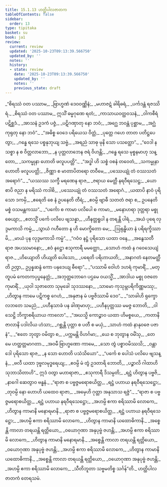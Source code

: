 ```yaml
---
title: 15.1.13 ဟတ္ထိပါလဇာတက
tableOfContents: false
sidebar:
  order: 13
type: tipitaka
basket: su
book: ja1
review:
  current: review
  updated: '2025-10-23T09:13:39.566750'
  updated_by: ''
  notes: ''
  history:
  - state: review
    date: '2025-10-23T09:13:39.566750'
    updated_by: ''
    notes: ''
    previous_state: draft
---
```



<ReviewStatus review={frontmatter.review} showDetails={true} />

<HypothesisAnnotation frontmatter={frontmatter} />

<DynamicBreadcrumb />

<Division number="337" book="ja1" e="ch" v="22" p="350">

<Paragraph number="3201" type="verses" book="ja1">
_“စိရဿံ ဝတ ပဿာမ,_  
_ဗြာဟ္မဏံ ဒေဝဝဏ္ဏိနံ;_  
_မဟာဇဋံ ခါရိဓရံ,_  
_ပင်္ကဒန္တံ ရဇဿိရံ._  

</Paragraph>

</Division>
<Division number="338" book="ja1" e="ch" v="22" p="350">

<Paragraph number="3202" type="verses" book="ja1">
_စိရဿံ ဝတ ပဿာမ,_  
ဣသိံ ဓမ္မဂုဏေ ရတံ;_  
_ကာသာယဝတ္ထဝသနံ,_  
_ဝါကစီရံ ပဋိစ္ဆဒံ._  

</Paragraph>

</Division>
<Division number="339" book="ja1" e="ch" v="22" p="350">

<Paragraph number="3203" type="verses" book="ja1">
_အာသနံ ဥဒကံ ပဇ္ဇံ,_  
_ပဋိဂဏှာတု နော ဘဝံ;_  
_အဂ္ဃေ ဘဝန္တံ ပုစ္ဆာမ,_  
_အဂ္ဃံ ကုရုတု နော ဘဝံ”._  

</Paragraph>

</Division>
<Division number="340" book="ja1" e="ch" v="22" p="350">

<Paragraph number="3204" type="verses" book="ja1">
_“အဓိစ္စ ဝေဒေ ပရိယေသ ဝိတ္တံ,_  
_ပုတ္တေ ဂဟေ တာတ ပတိဋ္ဌပေတွာ;_  
_ဂန္ဓေ ရသေ ပစ္စနုဘုယျ သဗ္ဗံ,_  
_အရညံ သာဓု မုနိ သော ပသတ္ထော”._  

</Paragraph>

</Division>
<Division number="341" book="ja1" e="ch" v="22" p="350">

<Paragraph number="3205" type="verses" book="ja1">
_“ဝေဒါ န သစ္စာ န စ ဝိတ္တလာဘော,_  
_န ပုတ္တလာဘေန ဇရံ ဝိဟန္တိ;_  
_ဂန္ဓေ ရသေ မုစ္စနမာဟု သန္တော,_  
_သကမ္မုနာ ဟောတိ ဖလူပပတ္တိ”._  

</Paragraph>

</Division>
<Division number="342" book="ja1" e="ch" v="22" p="350">

<Paragraph number="3206" type="verses" book="ja1">
_“အဒ္ဓါ ဟိ သစ္စံ ဝစနံ တဝေတံ,_  
_သကမ္မုနာ ဟောတိ ဖလူပပတ္တိ;_  
_ဇိဏ္ဏာ စ မာတာပိတရော တဝီမေ,_  
_ပဿေယျုံ တံ ဝဿသတံ အရောဂံ”._  

</Paragraph>

</Division>
<Division number="343" book="ja1" e="ch" v="22" p="351">

<Paragraph number="3207" type="verses" book="ja1">
_“ယဿဿ သက္ခီ မရဏေန ရာဇ,_  
_ဇရာယ မေတ္တီ နရဝီရသေဋ္ဌ;_  
_ယော စာပိ ဇညာ န မရိဿံ ကဒါစိ,_  
_ပဿေယျုံ တံ ဝဿသတံ အရောဂံ._  

</Paragraph>

</Division>
<Division number="344" book="ja1" e="ch" v="22" p="351">

<Paragraph number="3208" type="verses" book="ja1">
_ယထာပိ နာဝံ ပုရိသော ဒကမှိ,_  
_ဧရေတိ စေ နံ ဥပနေတိ တီရံ;_  
_ဧဝမ္ပိ ဗျာဓီ သတတံ ဇရာ စ,_  
ဥပနေတိ မစ္စံ ဝသမန္တကဿ”._  

</Paragraph>

</Division>
<Division number="345" book="ja1" e="ch" v="22" p="351">

<Paragraph number="3209" type="verses" book="ja1">
_“ပင်္ကော စ ကာမာ ပလိပေါ စ ကာမာ,_  
_မနောဟရာ ဒုတ္တရာ မစ္စုဓေယျာ;_  
_ဧတသ္မိံ ပင်္ကေ ပလိပေ ဗျသန္နာ,_  
_ဟီနတ္တရူပါ န တရန္တိ ပါရံ._  

</Paragraph>

</Division>
<Division number="346" book="ja1" e="ch" v="22" p="351">

<Paragraph number="3210" type="verses" book="ja1">
_အယံ ပုရေ လုဒ္ဒမကာသိ ကမ္မံ,_  
_သွာယံ ဂဟီတော န ဟိ မောက္ခိတော မေ;_  
_ဩရုန္ဓိယာ နံ ပရိရက္ခိဿာမိ,_  
_မာယံ ပုန လုဒ္ဒမကာသိ ကမ္မံ”._  

</Paragraph>

</Division>
<Division number="347" book="ja1" e="ch" v="22" p="351">

<Paragraph number="3211" type="verses" book="ja1">
_“ဂဝံဝ နဋ္ဌံ ပုရိသော ယထာ ဝနေ,_  
_အနွေသတီ ရာဇ အပဿမာနော;_  
_ဧဝံ နဋ္ဌော ဧသုကာရီ မမတ္ထော,_  
_သောဟံ ကထံ န ဂဝေသေယျံ ရာဇ._  

</Paragraph>

</Division>
<Division number="348" book="ja1" e="ch" v="22" p="351">

<Paragraph number="3212" type="verses" book="ja1">
_ဟိယျောတိ ဟိယျတိ ပေါသော,_  
_ပရေတိ ပရိဟာယတိ;_  
_အနာဂတံ နေတမတ္ထီတိ ဉတွာ,_  
ဥပ္ပန္နဆန္ဒံ ကော ပနုဒေယျ ဓီရော”._  

</Paragraph>

</Division>
<Division number="349" book="ja1" e="ch" v="22" p="351">

<Paragraph number="3213" type="verses" book="ja1">
_“ပဿာမိ ဝေါဟံ ဒဟရံ ကုမာရိံ,_  
_မတ္တူပမံ ကေတကပုပ္ဖနေတ္တံ;_  
_အဘုတ္တဘောဂေ ပဌမေ ဝယသ္မိံ,_  
_အာဒါယ မစ္စု ဝဇတေ ကုမာရိံ._  

</Paragraph>

</Division>
<Division number="350" book="ja1" e="ch" v="22" p="352">

<Paragraph number="3214" type="verses" book="ja1">
_ယုဝါ သုဇာတော သုမုခေါ သုဒဿနော,_  
_သာမော ကုသုမ္ဘပရိကိဏ္ဏမဿု;_  
_ဟိတွာန ကာမေ ပဋိကစ္စ ဂေဟံ,_  
_အနုဇာန မံ ပဗ္ဗဇိဿာမိ ဒေဝ”._  

</Paragraph>

</Division>
<Division number="351" book="ja1" e="ch" v="22" p="352">

<Paragraph number="3215" type="verses" book="ja1">
_“သာခါဟိ ရုက္ခော လဘတေ သမညံ,_  
_ပဟီနသာခံ ပန ခါဏုမာဟု;_  
_ပဟီနပုတ္တဿ မမဇ္ဇ ဘောတိ,_  
_ဝါသေဋ္ဌိ ဘိက္ခာစရိယာယ ကာလော”._  

</Paragraph>

</Division>
<Division number="352" book="ja1" e="ch" v="22" p="352">

<Paragraph number="3216" type="verses" book="ja1">
_“အဃသ္မိ ကောဉ္စာဝ ယထာ ဟိမစ္စယေ,_  
_ကတာနိ ဇာလာနိ ပဒါလိယ ဟံသာ;_  
_ဂစ္ဆန္တိ ပုတ္တာ စ ပတီ စ မယှံ,_  
_သာဟံ ကထံ နာနုဝဇေ ပဇာနံ”._  

</Paragraph>

</Division>
<Division number="353" book="ja1" e="ch" v="22" p="352">

<Paragraph number="3217" type="verses" book="ja1">
_“ဧတေ ဘုတွာ ဝမိတွာ စ,_  
_ပက္ကမန္တိ ဝိဟင်္ဂမာ;_  
_ယေ စ ဘုတွာန ဝမိံသု,_  
_တေ မေ ဟတ္ထတ္တမာဂတာ._  

</Paragraph>

</Division>
<Division number="354" book="ja1" e="ch" v="22" p="352">

<Paragraph number="3218" type="verses" book="ja1">
_အဝမီ ဗြာဟ္မဏော ကာမေ,_  
_သော တွံ ပစ္စာဝမိဿသိ;_  
_ဝန္တာဒေါ ပုရိသော ရာဇ,_  
_န သော ဟောတိ ပသံသိယော”._  

</Paragraph>

</Division>
<Division number="355" book="ja1" e="ch" v="22" p="352">

<Paragraph number="3219" type="verses" book="ja1">
_“ပင်္ကေ စ ပေါသံ ပလိပေ ဗျသန္နံ,_  
_ဗလီ ယထာ ဒုဗ္ဗလမုဒ္ဓရေယျ;_  
_ဧဝမ္ပိ မံ တွံ ဥဒတာရိ ဘောတိ,_  
_ပဉ္စာလိ ဂါထာဟိ သုဘာသိတာဟိ”._  

</Paragraph>

</Division>
<Division number="356" book="ja1" e="ch" v="22" p="352">

<Paragraph number="3220" type="verses" book="ja1">
ဣဒံ ဝတွာ မဟာရာဇာ,_  
_ဧသုကာရီ ဒိသမ္ပတိ;_  
_ရဋ္ဌံ ဟိတွာန ပဗ္ဗဇိ,_  
_နာဂေါ ဆေတွာဝ ဗန္ဓနံ._  

</Paragraph>

</Division>
<Division number="357" book="ja1" e="ch" v="22" p="352">

<Paragraph number="3221" type="verses" book="ja1">
_“ရာဇာ စ ပဗ္ဗဇ္ဇမရောစယိတ္ထ,_  
_ရဋ္ဌံ ပဟာယ နရဝီရသေဋ္ဌော;_  
_တုဝမ္ပိ နော ဟောဟိ ယထေဝ ရာဇာ,_  
_အမှေဟိ ဂုတ္တာ အနုသာသ ရဇ္ဇံ”._  

</Paragraph>

</Division>
<Division number="358" book="ja1" e="ch" v="22" p="353">

<Paragraph number="3222" type="verses" book="ja1">
_“ရာဇာ စ ပဗ္ဗဇ္ဇမရောစယိတ္ထ,_  
_ရဋ္ဌံ ပဟာယ နရဝီရသေဋ္ဌော;_  
_အဟမ္ပိ ဧကာ စရိဿာမိ လောကေ,_  
_ဟိတွာန ကာမာနိ မနောရမာနိ._  

</Paragraph>

</Division>
<Division number="359" book="ja1" e="ch" v="22" p="353">

<Paragraph number="3223" type="verses" book="ja1">
_ရာဇာ စ ပဗ္ဗဇ္ဇမရောစယိတ္ထ,_  
_ရဋ္ဌံ ပဟာယ နရဝီရသေဋ္ဌော;_  
_အဟမ္ပိ ဧကာ စရိဿာမိ လောကေ,_  
_ဟိတွာန ကာမာနိ ယထောဓိကာနိ._  

</Paragraph>

</Division>
<Division number="360" book="ja1" e="ch" v="22" p="353">

<Paragraph number="3224" type="verses" book="ja1">
_အစ္စေန္တိ ကာလာ တရယန္တိ ရတ္တိယော,_  
_ဝယောဂုဏာ အနုပုဗ္ဗံ ဇဟန္တိ;_  
_အဟမ္ပိ ဧကာ စရိဿာမိ လောကေ,_  
_ဟိတွာန ကာမာနိ မနောရမာနိ._  

</Paragraph>

</Division>
<Division number="361" book="ja1" e="ch" v="22" p="353">

<Paragraph number="3225" type="verses" book="ja1">
_အစ္စေန္တိ ကာလာ တရယန္တိ ရတ္တိယော,_  
_ဝယောဂုဏာ အနုပုဗ္ဗံ ဇဟန္တိ;_  
_အဟမ္ပိ ဧကာ စရိဿာမိ လောကေ,_  
_ဟိတွာန ကာမာနိ ယထောဓိကာနိ._  

</Paragraph>

</Division>
<Division number="362" book="ja1" e="ch" v="22" p="353">

<Paragraph number="3226" type="verses" book="ja1">
_အစ္စေန္တိ ကာလာ တရယန္တိ ရတ္တိယော,_  
_ဝယောဂုဏာ အနုပုဗ္ဗံ ဇဟန္တိ;_  
_အဟမ္ပိ ဧကာ စရိဿာမိ လောကေ,_  
_သီတိဘူတာ သဗ္ဗမတိစ္စ သင်္ဂန်”တိ._  


</Paragraph>
</Division>

<Paragraph number="3227" type="center" book="ja1">
ဟတ္ထိပါလဇာတကံ တေရသမံ.
</Paragraph>